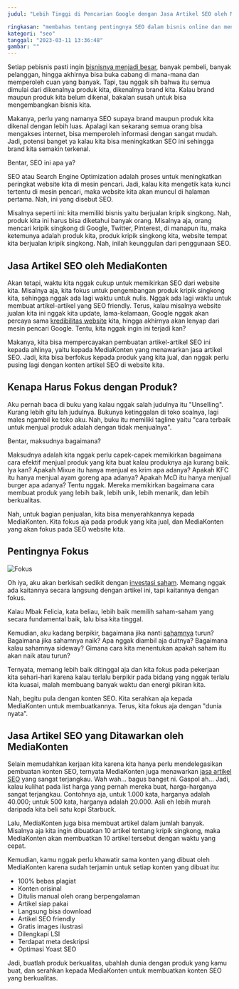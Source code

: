 ```yaml
---
judul: "Lebih Tinggi di Pencarian Google dengan Jasa Artikel SEO oleh MediaKonten"

ringkasan: "membahas tentang pentingnya SEO dalam bisnis online dan menjelaskan keunggulan serta proses pembuatan artikel SEO oleh jasa MediaKonten. Artikel ini juga membahas manfaat dari penggunaan jasa artikel SEO MediaKonten dalam meningkatkan peringkat SEO dan traffic website, serta biaya yang ditawarkan dan dibandingkan dengan jasa artikel SEO lainnya. Akhirnya, artikel ini menekankan pentingnya memilih jasa yang tepat untuk membantu meningkatkan peringkat SEO dan traffic website."
kategori: "seo"
tanggal: "2023-03-11 13:36:48"
gambar: ""
---
```


Setiap pebisnis pasti ingin [bisnisnya menjadi besar](/post/cepat-kaya-dari-online), banyak pembeli, banyak pelanggan, hingga akhirnya bisa buka cabang di mana-mana dan memperoleh cuan yang banyak. Tapi, tau nggak sih bahwa itu semua dimulai dari dikenalnya produk kita, dikenalnya brand kita. Kalau brand maupun produk kita belum dikenal, bakalan susah untuk bisa mengembangkan bisnis kita.

Makanya, perlu yang namanya SEO supaya brand maupun produk kita dikenal dengan lebih luas. Apalagi kan sekarang semua orang bisa mengakses internet, bisa memperoleh informasi dengan sangat mudah. Jadi, potensi banget ya kalau kita bisa meningkatkan SEO ini sehingga brand kita semakin terkenal.

Bentar, SEO ini apa ya?

SEO atau Search Engine Optimization adalah proses untuk meningkatkan peringkat website kita di mesin pencari. Jadi, kalau kita mengetik kata kunci tertentu di mesin pencari, maka website kita akan muncul di halaman pertama. Nah, ini yang disebut SEO.

Misalnya seperti ini: kita memiliki bisnis yaitu berjualan kripik singkong. Nah, produk kita ini harus bisa diketahui banyak orang. Misalnya aja, orang mencari kripik singkong di Google, Twitter, Pinterest, di manapun itu, maka ketemunya adalah produk kita, produk kripik singkong kita, website tempat kita berjualan kripik singkong. Nah, inilah keunggulan dari penggunaan SEO.

## Jasa Artikel SEO oleh MediaKonten

Akan tetapi, waktu kita nggak cukup untuk memikirkan SEO dari website kita. Misalnya aja, kita fokus untuk pengembangan produk kripik singkong kita, sehingga nggak ada lagi waktu untuk nulis. Nggak ada lagi waktu untuk membuat artikel-artikel yang SEO friendly. Terus, kalau misalnya website jualan kita ini nggak kita update, lama-kelamaan, Google nggak akan percaya sama [kredibilitas website](/post/biaya-jasa) kita, hingga akhirnya akan lenyap dari mesin pencari Google. Tentu, kita nggak ingin ini terjadi kan?

Makanya, kita bisa mempercayakan pembuatan artikel-artikel SEO ini kepada ahlinya, yaitu kepada MediaKonten yang menawarkan jasa artikel SEO. Jadi, kita bisa berfokus kepada produk yang kita jual, dan nggak perlu pusing lagi dengan konten artikel SEO di website kita.

## Kenapa Harus Fokus dengan Produk?

Aku pernah baca di buku yang kalau nggak salah judulnya itu "Unselling". Kurang lebih gitu lah judulnya. Bukunya ketinggalan di toko soalnya, lagi males ngambil ke toko aku. Nah, buku itu memiliki tagline yaitu "cara terbaik untuk menjual produk adalah dengan tidak menjualnya".

Bentar, maksudnya bagaimana?

Maksudnya adalah kita nggak perlu capek-capek memikirkan bagaimana cara efektif menjual produk yang kita buat kalau produknya aja kurang baik. Iya kan? Apakah Mixue itu hanya menjual es krim apa adanya? Apakah KFC itu hanya menjual ayam goreng apa adanya? Apakah McD itu hanya menjual burger apa adanya? Tentu nggak. Mereka memikirkan bagaimana cara membuat produk yang lebih baik, lebih unik, lebih menarik, dan lebih berkualitas.

Nah, untuk bagian penjualan, kita bisa menyerahkannya kepada MediaKonten. Kita fokus aja pada produk yang kita jual, dan MediaKonten yang akan fokus pada SEO website kita.

## Pentingnya Fokus

![Fokus](/gambar-untuk-postingan/fokus.jpg)

Oh iya, aku akan berkisah sedikit dengan [investasi saham](/post/cara-tepat-investasi). Memang nggak ada kaitannya secara langsung dengan artikel ini, tapi kaitannya dengan fokus.

Kalau Mbak Felicia, kata beliau, lebih baik memilih saham-saham yang secara fundamental baik, lalu bisa kita tinggal.

Kemudian, aku kadang berpikir, bagaimana jika nanti [sahamnya](/post/cara-tepat-investasi) turun? Bagaimana jika sahamnya naik? Apa nggak diambil aja duitnya? Bagaimana kalau sahamnya sideway? Gimana cara kita menentukan apakah saham itu akan naik atau turun?

Ternyata, memang lebih baik ditinggal aja dan kita fokus pada pekerjaan kita sehari-hari karena kalau terlalu berpikir pada bidang yang nggak terlalu kita kuasai, malah membuang banyak waktu dan energi pikiran kita.

Nah, begitu pula dengan konten SEO. Kita serahkan aja kepada MediaKonten untuk membuatkannya. Terus, kita fokus aja dengan "dunia nyata".

## Jasa Artikel SEO yang Ditawarkan oleh MediaKonten

Selain memudahkan kerjaan kita karena kita hanya perlu mendelegasikan pembuatan konten SEO, ternyata MediaKonten juga menawarkan [jasa artikel SEO](https://www.mediakonten.id/) yang sangat terjangkau. Wah wah... bagus banget ni. Gaspol ah... Jadi, kalau kulihat pada list harga yang pernah mereka buat, harga-harganya sangat terjangkau. Contohnya aja, untuk 1.000 kata, harganya adalah 40.000; untuk 500 kata, harganya adalah 20.000. Asli eh lebih murah daripada kita beli satu kopi Starbuck.

Lalu, MediaKonten juga bisa membuat artikel dalam jumlah banyak. Misalnya aja kita ingin dibuatkan 10 artikel tentang kripik singkong, maka MediaKonten akan membuatkan 10 artikel tersebut dengan waktu yang cepat.

Kemudian, kamu nggak perlu khawatir sama konten yang dibuat oleh MediaKonten karena sudah terjamin untuk setiap konten yang dibuat itu:

- 100% bebas plagiat
- Konten orisinal
- Ditulis manual oleh orang berpengalaman
- Artikel siap pakai
- Langsung bisa download
- Artikel SEO friendly
- Gratis images ilustrasi
- Dilengkapi LSI
- Terdapat meta deskripsi
- Optimasi Yoast SEO

Jadi, buatlah produk berkualitas, ubahlah dunia dengan produk yang kamu buat, dan serahkan kepada MediaKonten untuk membuatkan konten SEO yang berkualitas.
